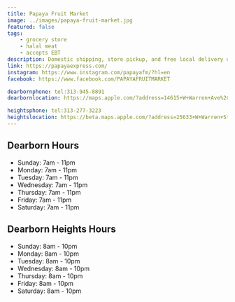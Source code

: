 ```yaml
---
title: Papaya Fruit Market
image: ../images/papaya-fruit-market.jpg
featured: false
tags:
    - grocery store
    - halal meat
    - accepts EBT
description: Domestic shipping, store pickup, and free local delivery on orders above $99
link: https://papayaexpress.com/
instagram: https://www.instagram.com/papayafm/?hl=en
facebook: https://www.facebook.com/PAPAYAFRUITMARKET

dearbornphone: tel:313-945-8891
dearbornlocation: https://maps.apple.com/?address=14615+W+Warren+Ave%2C+Dearborn%2C+MI+48126%2C+United+States&auid=12841818328856161499&ll=42.3434389%2C-83.1869083&lsp=9902&q=Papaya+Fruit+Market

heightsphone: tel:313-277-3223
heightslocation: https://beta.maps.apple.com/?address=25633+W+Warren+St%2C+Dearborn+Heights%2C+MI+48127%2C+United+States&auid=8457006087165828405&ll=42.3408452%2C-83.2906515&lsp=9902&q=Papaya+Fruit+Market+%28Papaya+Dearborn+Heights%29
---
```


## Dearborn Hours

- Sunday: 7am - 11pm
- Monday: 7am - 11pm
- Tuesday: 7am - 11pm
- Wednesday: 7am - 11pm
- Thursday: 7am - 11pm
- Friday: 7am - 11pm
- Saturday: 7am - 11pm

## Dearborn Heights Hours

- Sunday: 8am - 10pm
- Monday: 8am - 10pm
- Tuesday: 8am - 10pm
- Wednesday: 8am - 10pm
- Thursday: 8am - 10pm
- Friday: 8am - 10pm
- Saturday: 8am - 10pm